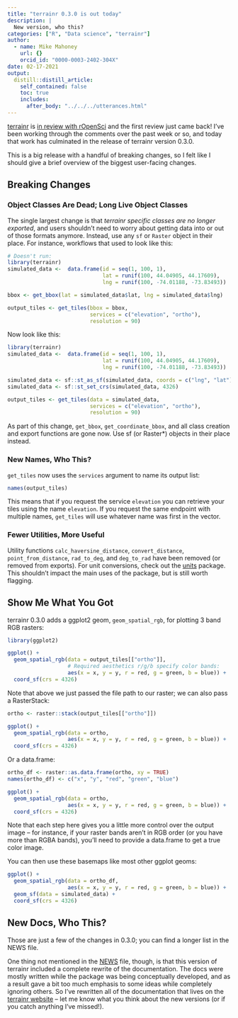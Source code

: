 ```yaml
---
title: "terrainr 0.3.0 is out today"
description: |
  New version, who this?
categories: ["R", "Data science", "terrainr"]
author:
  - name: Mike Mahoney
    url: {}
    orcid_id: "0000-0003-2402-304X"
date: 02-17-2021
output:
  distill::distill_article:
    self_contained: false
    toc: true
    includes: 
      after_body: "../../../utterances.html"
---
```


[terrainr](https://mikemahoney218.github.io/terrainr/) is 
[in review with rOpenSci](https://github.com/ropensci/software-review/issues/416) 
and the first review just came back! I've been working through the comments over
the past week or so, and today that work has culminated in the release of 
terrainr version 0.3.0.

This is a big release with a handful of breaking changes, so I felt like I 
should give a brief overview of the biggest user-facing changes.

## Breaking Changes

### Object Classes Are Dead; Long Live Object Classes

The single largest change is that 
*terrainr specific classes are no longer exported*, and users shouldn't need to 
worry about getting data into or out of those formats anymore. Instead, use 
any `sf` or `Raster` object in their place. For instance, workflows that used to 
look like this:

```r
# Doesn't run:
library(terrainr)
simulated_data <-  data.frame(id = seq(1, 100, 1),
                              lat = runif(100, 44.04905, 44.17609), 
                              lng = runif(100, -74.01188, -73.83493))

bbox <- get_bbox(lat = simulated_data$lat, lng = simulated_data$lng) 

output_tiles <- get_tiles(bbox = bbox,
                          services = c("elevation", "ortho"),
                          resolution = 90)
```

Now look like this:

```r
library(terrainr)
simulated_data <-  data.frame(id = seq(1, 100, 1),
                              lat = runif(100, 44.04905, 44.17609), 
                              lng = runif(100, -74.01188, -73.83493))

simulated_data <- sf::st_as_sf(simulated_data, coords = c("lng", "lat"))
simulated_data <- sf::st_set_crs(simulated_data, 4326)

output_tiles <- get_tiles(data = simulated_data,
                          services = c("elevation", "ortho"),
                          resolution = 90)
```

As part of this change, `get_bbox`, `get_coordinate_bbox`, and all class 
creation and export functions are gone now. Use sf (or Raster*) objects in their
place instead.

### New Names, Who This?

`get_tiles` now uses the `services` argument to name its output list:

```r
names(output_tiles)
```

This means that if you request the service `elevation` you can retrieve your 
tiles using the name `elevation`. If you request the same endpoint with 
multiple names, `get_tiles` will use whatever name was first in the vector.

### Fewer Utilities, More Useful

Utility functions `calc_haversine_distance`, `convert_distance`, 
`point_from_distance`, `rad_to_deg`, and `deg_to_rad` have been removed (or 
removed from exports). For unit conversions, check out the 
[units](cran.r-project.org/package=units) package. This shouldn't impact the 
main uses of the package, but is still worth flagging. 

## Show Me What You Got

terrainr 0.3.0 adds a ggplot2 geom, `geom_spatial_rgb`, for plotting 3 band RGB
rasters:

```r
library(ggplot2)

ggplot() + 
  geom_spatial_rgb(data = output_tiles[["ortho"]],
                   # Required aesthetics r/g/b specify color bands:
                   aes(x = x, y = y, r = red, g = green, b = blue)) + 
  coord_sf(crs = 4326)
```

Note that above we just passed the file path to our raster; we can also pass a 
RasterStack:

```r
ortho <- raster::stack(output_tiles[["ortho"]])

ggplot() + 
  geom_spatial_rgb(data = ortho,
                   aes(x = x, y = y, r = red, g = green, b = blue)) + 
  coord_sf(crs = 4326)
```

Or a data.frame: 

```r
ortho_df <- raster::as.data.frame(ortho, xy = TRUE)
names(ortho_df) <- c("x", "y", "red", "green", "blue")

ggplot() + 
  geom_spatial_rgb(data = ortho,
                   aes(x = x, y = y, r = red, g = green, b = blue)) + 
  coord_sf(crs = 4326)
```

Note that each step here gives you a little more control over the output image 
-- for instance, if your raster bands aren't in RGB order (or you have more than
RGBA bands), you'll need to provide a data.frame to get a true color image. 

You can then use these basemaps like most other ggplot geoms:

```r
ggplot() + 
  geom_spatial_rgb(data = ortho_df,
                   aes(x = x, y = y, r = red, g = green, b = blue)) + 
  geom_sf(data = simulated_data) + 
  coord_sf(crs = 4326)
```

## New Docs, Who This?

Those are just a few of the changes in 0.3.0; you can find a longer list in the
NEWS file. 

One thing not mentioned in the
[NEWS](https://mikemahoney218.github.io/terrainr/news/index.html) file, though, 
is that this version of terrainr included a complete rewrite of the 
documentation. The docs were mostly written while the package was being 
conceptually developed, and as a result gave a bit too much emphasis to some 
ideas while completely ignoring others. So I've rewritten all of the 
documentation that lives on the 
[terrainr website](https://mikemahoney218.github.io/terrainr/) -- let me know
what you think about the new versions (or if you catch anything I've missed!).
